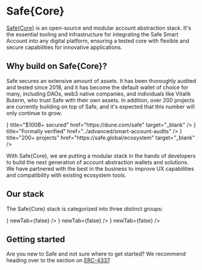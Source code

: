 
# Safe\{Core\}

[Safe\{Core\}](https://safe.global/core) is an open-source and modular account abstraction stack. It's the essential tooling and infrastructure for integrating the Safe Smart Account into any digital platform, ensuring a tested core with flexible and secure capabilities for innovative applications.

## Why build on Safe\{Core\}?

Safe secures an extensive amount of assets. It has been thoroughly audited and tested since 2018, and it has become the default wallet of choice for many, including DAOs, web3 native companies, and individuals like Vitalik Buterin, who trust Safe with their own assets. In addition, over 200 projects are currently building on top of Safe, and it's expected that this number will only continue to grow.

<Cards>
  <Card
    icon={<Money />}
    title="$100B+ secured"
    href="https://dune.com/safe"
    target="_blank"
  />
  <Card
    icon={<Verify />}
    title="Formally verified"
    href="../advanced/smart-account-audits"
  />
  <Card
    icon={<Community />}
    title="200+ projects"
    href="https://safe.global/ecosystem"
    target="_blank"
  />
</Cards>

With Safe\{Core\}, we are putting a modular stack in the hands of developers to build the next generation of account abstraction wallets and solutions. We have partnered with the best in the business to improve UX capabilities and compatibility with existing ecosystem tools.

## Our stack

The Safe\{Core\} stack is categorized into three distinct groups:

<Grid container spacing={2} display="flex" alignContent="flex-start" mt={3}>
  <Grid item xs={12} md={12}>
    <CustomCard
      title={'Safe{Core} SDK'}
      description={
        'The SDK offers developers the ability to abstract the complexity that comes with operating a smart contract account. It also provides developer kits to help integrate Safe with external service providers.'
      }
      url={'../sdk/overview'}
      icon={<SafeCoreSDK />}
      newTab={false}
    />
  </Grid>
  <Grid item xs={12} md={6}>
    <CustomCard
      title={'Safe{Core} API'}
      description={
        'The Safe infrastructure needed to power interfaces with all Safe account related information. This includes the Safe Transaction Service, Safe Events Service, etc.'
      }
      url={'../advanced/api-service-architecture'}
      icon={<SafeCoreAPI />}
      newTab={false}
    />
  </Grid>
  <Grid item xs={12} md={6}>
    <CustomCard
      title={'Safe Smart Account'}
      description={
        'The modular and extensible smart contract account, designed to serve as the standard core utilized in all smart contract-based wallets and applications.'
      }
      url={'../advanced/smart-account-overview'}
      icon={<SafeSmartAccount />}
      newTab={false}
    />
  </Grid>
</Grid>

## Getting started

Are you new to Safe and not sure where to get started? We recommend heading over to the section on [ERC-4337](./4337-overview.mdx).
